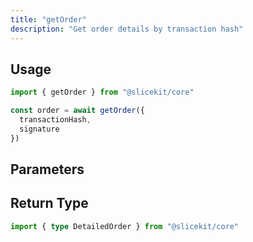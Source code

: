 ```yaml
---
title: "getOrder"
description: "Get order details by transaction hash"
---
```



## Usage

```ts
import { getOrder } from "@slicekit/core"

const order = await getOrder({
  transactionHash,
  signature
})
```

<ActionHookNote paramName="useOrder" />

## Parameters

<OrderParams />

## Return Type

```ts
import { type DetailedOrder } from "@slicekit/core"
```
